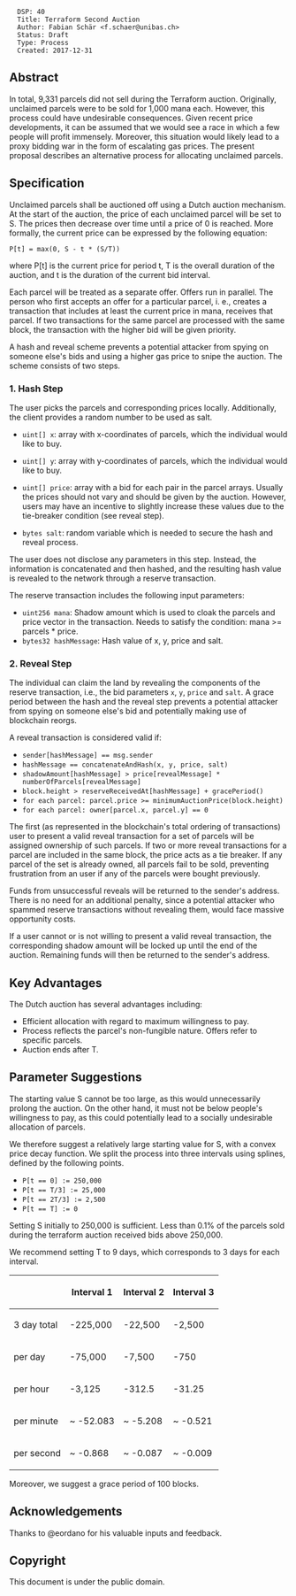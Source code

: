 <pre>
  DSP: 40
  Title: Terraform Second Auction
  Author: Fabian Schär <f.schaer@unibas.ch>
  Status: Draft
  Type: Process
  Created: 2017-12-31
</pre>

==Abstract==

In total, 9,331 parcels did not sell during the Terraform auction. Originally, unclaimed parcels were to be sold for 1,000 mana each. However, this process could have undesirable consequences. Given recent price developments, it can be assumed that we would see a race in which a few people will profit immensely. Moreover, this situation would likely lead to a proxy bidding war in the form of escalating gas prices. The present proposal describes an alternative process for allocating unclaimed parcels.

==Specification==

Unclaimed parcels shall be auctioned off using a Dutch auction mechanism. At the start of the auction, the price of each unclaimed parcel will be set to S. The prices then decrease over time until a price of 0 is reached. More formally, the current price can be expressed by the following equation:

<code>
P[t] = max(0, S - t * (S/T)) 
</code>

where P[t] is the current price for period t, T is the overall duration of the auction, and t is the duration of the current bid interval. 

Each parcel will be treated as a separate offer. Offers run in parallel. The person who first accepts an offer for a particular parcel, i. e., creates a transaction that includes at least the current price in mana, receives that parcel. If two transactions for the same parcel are processed with the same block, the transaction with the higher bid will be given priority.

A hash and reveal scheme prevents a potential attacker from spying on someone else's bids and using a higher gas price to snipe the auction. The scheme consists of two steps.

===1. Hash Step===

The user picks the parcels and corresponding prices locally. Additionally, the client provides a random number to be used as salt. 

* <code>uint[] x</code>: array with x-coordinates of parcels, which the individual would like to buy.

* <code>uint[] y</code>: array with y-coordinates of parcels, which the individual would like to buy.

* <code>uint[] price</code>: array with a bid for each pair in the parcel arrays. Usually the prices should not vary and should be given by the auction. However, users may have an incentive to slightly increase these values due to the tie-breaker condition (see reveal step).

* <code>bytes salt</code>: random variable which is needed to secure the hash and reveal process.

The user does not disclose any parameters in this step. Instead, the information is concatenated and then hashed, and the resulting hash value is revealed to the network through a reserve transaction.

The reserve transaction includes the following input parameters:
* <code>uint256 mana</code>: Shadow amount which is used to cloak the parcels and price vector in the transaction. Needs to satisfy the condition: mana >= parcels * price.
* <code>bytes32 hashMessage</code>: Hash value of x, y, price and salt. 

===2. Reveal Step===

The individual can claim the land by revealing the components of the reserve transaction, i.e., the bid parameters <code>x</code>, <code>y</code>, <code>price</code> and <code>salt</code>. A grace period between the hash and the reveal step prevents a potential attacker from spying on someone else's bid and potentially making use of blockchain reorgs.  

A reveal transaction is considered valid if:
* <code>sender[hashMessage] == msg.sender</code>
* <code>hashMessage == concatenateAndHash(x, y, price, salt)</code>
* <code>shadowAmount[hashMessage] > price[revealMessage] * numberOfParcels[revealMessage]</code>
* <code>block.height > reserveReceivedAt[hashMessage] + gracePeriod()</code>
* <code>for each parcel: parcel.price >= minimumAuctionPrice(block.height)</code>
* <code>for each parcel: owner[parcel.x, parcel.y] == 0</code>

The first (as represented in the blockchain's total ordering of transactions) user to present a valid reveal transaction for a set of parcels will be assigned ownership of such parcels. If two or more reveal transactions for a parcel are included in the same block, the price acts as a tie breaker. If any parcel of the set is already owned, all parcels fail to be sold, preventing frustration from an user if any of the parcels were bought previously.

Funds from unsuccessful reveals will be returned to the sender's address. There is no need for an additional penalty, since a potential attacker who spammed reserve transactions without revealing them, would face massive opportunity costs.

If a user cannot or is not willing to present a valid reveal transaction, the corresponding shadow amount will be locked up until the end of the auction. Remaining funds will then be returned to the sender's address.

==Key Advantages==
The Dutch auction has several advantages including:
* Efficient allocation with regard to maximum willingness to pay.
* Process reflects the parcel's non-fungible nature. Offers refer to specific parcels. 
* Auction ends after T.

==Parameter Suggestions==

The starting value S cannot be too large, as this would unnecessarily prolong the auction. On the other hand, it must not be below people's willingness to pay, as this could potentially lead to a socially undesirable allocation of parcels. 

We therefore suggest a relatively large starting value for S, with a convex price decay function. We split the process into three intervals using splines, defined by the following points.

* <code>P[t == 0] := 250,000</code>
* <code>P[t == T/3] := 25,000</code>
* <code>P[t == 2T/3] := 2,500</code>
* <code>P[t == T] := 0</code>

Setting S initially to 250,000 is sufficient. Less than 0.1% of the parcels sold during the terraform auction received bids above 250,000.

We recommend setting T to 9 days, which corresponds to 3 days for each interval. 

{| class="wikitable"
|-
! scope="col"| 
! scope="col"| Interval 1
! scope="col"| Interval 2
! scope="col"| Interval 3
|-
! scope="row"| 3 day total 
|   -225,000 
|    -22,500 
|     -2,500 
|-
! scope="row"| per day     
|    -75,000 
|     -7,500 
|       -750 
|-
! scope="row"| per hour    
|     -3,125 
|     -312.5 
|     -31.25 
|-
! scope="row"| per minute  
|  ~ -52.083 
|   ~ -5.208 
|   ~ -0.521 
|-
! scope="row"| per second  
|   ~ -0.868 
|   ~ -0.087 
|   ~ -0.009 

|}

Moreover, we suggest a grace period of 100 blocks. 

==Acknowledgements==

Thanks to @eordano for his valuable inputs and feedback. 

==Copyright==

This document is under the public domain.
